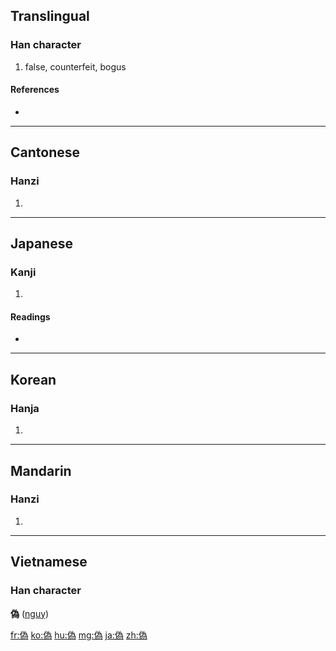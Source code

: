 {{also|伪}}
==Translingual==

===Han character===
{{Han char|rn=9|rad=人|as=09|sn=11|four=2222<sub>7</sub>|canj=人戈大火 (OIKF)}}

# false, counterfeit, bogus

====References====
* {{Han ref|kx=0112.071|dkj=00927|hdz=10195.040|uh=507D|ud=20605|bh=B0B0|bd=45232}}

----

==Cantonese==

===Hanzi===
{{yue-hanzi|jyut=|y=ngai6|sim=伪}}

# {{defn|Cantonese}}

----

==Japanese==

===Kanji===
{{ja-kanji|grade=c|rs=人09}}

# {{defn|Japanese}}

====Readings====
* {{ja-readings|on=[[ぎ]] (gi), [[か]] (ka)|kun=[[いつわる]] (itsuwaru), [[にせ]] (nise), [[いつわり]] (itsuwari)}}

----

==Korean==

===Hanja===
{{ko-hanja|hangeul=위|rv=wi|mr=wi}}

# {{defn|Korean}}

----

==Mandarin==

===Hanzi===
{{cmn-hanzi|sim=伪|pin=[[wěi]] ([[wei3]])|wg=wei<sup>3</sup>}}

# {{defn|Mandarin}}

----

==Vietnamese==
===Han character===
'''偽''' ([[nguỵ]])

[[fr:偽]]
[[ko:偽]]
[[hu:偽]]
[[mg:偽]]
[[ja:偽]]
[[zh:偽]]